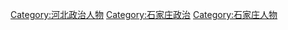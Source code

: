 [[Category:河北政治人物|Category:河北政治人物]]
[[Category:石家庄政治|Category:石家庄政治]]
[[Category:石家庄人物|Category:石家庄人物]]